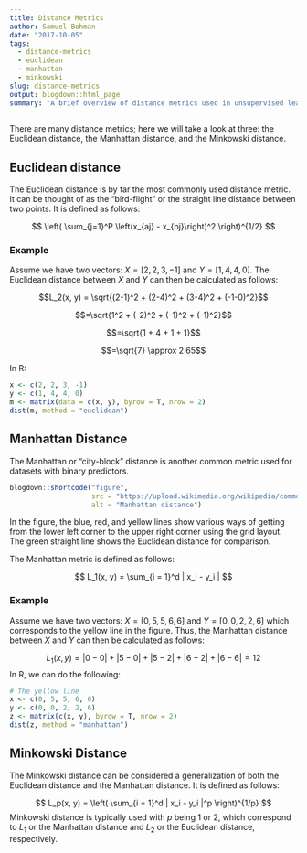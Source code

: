 ```yaml
---
title: Distance Metrics
author: Samuel Bohman
date: "2017-10-05"
tags: 
  - distance-metrics
  - euclidean
  - manhattan
  - minkowski
slug: distance-metrics
output: blogdown::html_page
summary: "A brief overview of distance metrics used in unsupervised learning."
---
```


There are many distance metrics; here we will take a look at three: the Euclidean distance, the Manhattan distance, and the Minkowski distance.  

## Euclidean distance

The Euclidean distance is by far the most commonly used distance metric. It can be thought of as the "bird-flight" or the straight line distance between two points. It is defined as follows: 

$$
\left( \sum_{j=1}^P \left(x_{aj} - x_{bj}\right)^2 \right)^{1/2}
$$

### Example

Assume we have two vectors: $X = [2, 2, 3, -1]$ and $Y = [1, 4, 4, 0]$. The Euclidean distance between $X$ and $Y$ can then be calculated as follows: 

$$L_2(x, y) = \sqrt{(2-1)^2 + (2-4)^2 + (3-4)^2 + (-1-0)^2}$$

$$=\sqrt{1^2 + (-2)^2 + (-1)^2 + (-1)^2}$$

$$=\sqrt{1 + 4 + 1 + 1}$$

$$=\sqrt{7} \approx 2.65$$

In R: 

```r
x <- c(2, 2, 3, -1)
y <- c(1, 4, 4, 0)
m <- matrix(data = c(x, y), byrow = T, nrow = 2)
dist(m, method = "euclidean")
```

## Manhattan Distance

The Manhattan or "city-block" distance is another common metric used for datasets with binary predictors. 

```r
blogdown::shortcode("figure", 
                    src = "https://upload.wikimedia.org/wikipedia/commons/0/08/Manhattan_distance.svg", 
                    alt = "Manhattan distance")
```

In the figure, the blue, red, and yellow lines show various ways of getting from the lower left corner to the upper right corner using the grid layout. The green straight line shows the Euclidean distance for comparison. 

The Manhattan metric is defined as follows: 

$$
L_1(x, y) = \sum_{i = 1}^d | x_i - y_i |
$$

### Example 

Assume we have two vectors: $X = [0, 5, 5, 6, 6]$ and $Y = [0, 0, 2, 2, 6]$ which corresponds to the yellow line in the figure. Thus, the Manhattan distance between $X$ and $Y$ can then be calculated as follows: 

$$L_1(x, y) = |0-0| + |5-0| + |5-2| + |6-2| + |6-6| = 12$$
In R, we can do the following: 

```r
# The yellow line
x <- c(0, 5, 5, 6, 6)
y <- c(0, 0, 2, 2, 6)
z <- matrix(c(x, y), byrow = T, nrow = 2)
dist(z, method = "manhattan")
```

## Minkowski Distance

The Minkowski distance can be considered a generalization of both the Euclidean distance and the Manhattan distance. It is defined as follows: 

$$
L_p(x, y) = \left( \sum_{i = 1}^d | x_i - y_i |^p \right)^{1/p}
$$
Minkowski distance is typically used with $p$ being 1 or 2, which correspond to $L_1$ or the Manhattan distance and $L_2$ or the Euclidean distance, respectively. 
